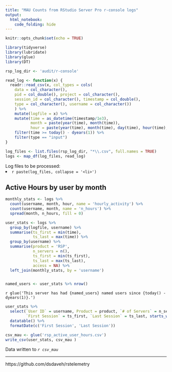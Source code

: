 ```yaml
---
title: "MAU Counts from RStudio Server Pro r-console logs"
output: 
  html_notebook:
    code_folding: hide
---
```


```r
knitr::opts_chunk$set(echo = TRUE)

library(tidyverse)
library(lubridate)
library(glue)
library(DT)

rsp_log_dir <- 'audit/r-console'
```

```r
read_log <- function(x) {
  readr::read_csv(x, col_types = cols(
    data = col_character(), 
    pid = col_double(), project = col_character(), 
    session_id = col_character(), timestamp = col_double(), 
    type = col_character(), username = col_character())
    ) %>% 
    mutate(logfile = x) %>% 
    mutate(time = as_datetime(timestamp/1e3),
           month = paste(year(time), month(time)),
           hour = paste(year(time), month(time), day(time), hour(time), sep = '-')) %>% 
    filter(time >= today() - dyears(1)) %>% 
    filter(type == "input")
}

log_files <- list.files(rsp_log_dir, "*\\.csv", full.names = TRUE)
logs <- map_df(log_files, read_log) 

```


Log files to be processed: <li>
`r paste(log_files, collapse = '<li>')`
</li>

## Active Hours by user by month

```r
monthly_stats <- logs %>% 
  count(username, month, hour, name = 'hourly_activity') %>% 
  count(username, month, name = 'n_hours') %>% 
  spread(month, n_hours, fill = 0) 

user_stats <- logs %>% 
  group_by(logfile, username) %>% 
  summarise(ts_first = min(time),
            ts_last = max(time)) %>% 
  group_by(username) %>% 
  summarise(product = 'RSP',
            n_servers = n(),
            ts_first = min(ts_first),
            ts_last = max(ts_last),
            access = NA) %>% 
  left_join(monthly_stats, by = 'username') 


named_users <- user_stats %>% nrow()
```

`r glue('This server has had {named_users} named users since {today() - dyears(1)}.')
`
```r
user_stats %>% 
  select(`User ID` = username, Product = product, `# of Servers` = n_servers, 
         `First Session` = ts_first, `Last Session` = ts_last, starts_with('20'))  %>% 
  datatable() %>% 
  formatDate(c('First Session', 'Last Session'))
```
```r
csv_mau <- glue('rsp_active_user_hours.csv')
write_csv(user_stats, csv_mau )
```

Data written to _*`r csv_mau`*_

---
https://github.com/dsdaveh/rstelemetry
